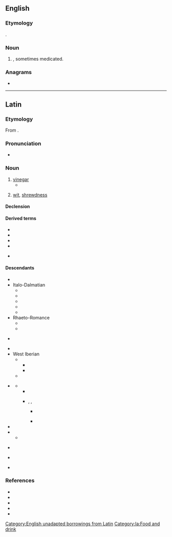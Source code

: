 ==English==

===Etymology===
{{lbor|en|la|acētum}}.

===Noun===
{{en-noun|s|aceta}}

# {{lb|en|obsolete}} {{1|vinegar}}, sometimes medicated.

===Anagrams===
* {{anagrams|en|a=acemtu|cumate|macute|mucate}}

[[Category:English unadapted borrowings from Latin]]

----

==Latin==

===Etymology===
From {{m|la|aceō||to be sour}}.

===Pronunciation===
* {{la-IPA|acētum}}

===Noun===
{{la-noun|acētum<2>}}

# [[vinegar]]
#* {{Q|la|Suetonius|De vita Caesarum|4|37|quote=Nepōtātus sūmptibus omnium prōdigōrum ingenia superāvit, commentus novum balneārum ūsum, portentōsissima genera cibōrum atque cēnārum, ut calidīs frīgidīsque unguentīs lavārētur, prētiōsissima margarīta '''acētō''' liquefacta sorbēret, convīvīs ex aurō pānēs et obsōnia appōneret, aut frūgī hominem esse oportere dictitāns aut Caesarem.|trans=In the devices of his profuse expenditure, he surpassed all the prodigals that ever lived; inventing a new kind of bath, with strange dishes and suppers, washing in precious unguents, both warm and cold, drinking pearls of immense value dissolved in '''vinegar''', and serving up for his guests loaves and other victuals modelled in gold; often saying, " that a man ought either to be a good economist or an emperor."|transyear=1889|transauthor=Alexander Thomson}}
# {{lb|la|figuratively}} [[wit]], [[shrewdness]]

====Declension====
{{la-ndecl|acētum<2>}}

====Derived terms====
* {{l|la|acētābulum}}
* {{l|la|acētāria}}
* {{l|la|acetulum}}
* {{l|la|acētōsus}}
* {{l|la|*acētillum}} {{q|Late Latin}}

====Descendants====
* {{desc|lmo|asee}}
* Italo-Dalmatian
** {{desc|dlm|acait|alts=1}}
** {{desc|ist|azì}}
** {{desc|it|aceto}}
** {{desc|nap|acìto}}
** {{desc|scn|acitu}}
* Rhaeto-Romance
** {{desc|fur|asêt}}
** {{desc|rm|aschieu|ischiu|aschaid}}
* {{desc|sc|achedu|aghedu|achetu}}
*: {{desc|sc-sro|acedu}}
* {{desc|vec|axedo|alts=1}}
* West Iberian
** {{desc|roa-opt|azedo}}
*** {{desc|gl|acedo}}
*** {{desc|pt|azedo}}
** {{desc|es|acedo}}
* {{desc|la|*acētillum|der=1}} {{q|Late Latin}}
** {{desc|fro|aisil}}
*** {{desc|fr|aisy}}
*** {{desc|enm|aisel|bor=1}}, {{l|enm|aisille}}, {{l|enm|aysel}}
**** {{desc|en|eisel|alts=1}} {{q|obsolete}}
**** {{desc|cy|aesel|bor=1}}
* {{desc|bor=1|got|𐌰𐌺𐌴𐌹𐍄|𐌰𐌺𐌴𐍄}}
* {{desc|bor=1|sga|aicét|aigéd}}
** {{desc|ga|aigéad}}
* {{desc|sla-pro|*ocьtъ|bor=1}} {{see desc}}
* {{desc|gmw-pro|*aket|bor=1}} {{see desc}}
* {{desc|en|acetum|lbor=1}}

===References===
* {{R:L&S}}
* {{R:Elementary Lewis}}
* {{R:du Cange}}
* {{R:Gaffiot}}
* {{R:Peck}}

[[Category:la:Food and drink]]